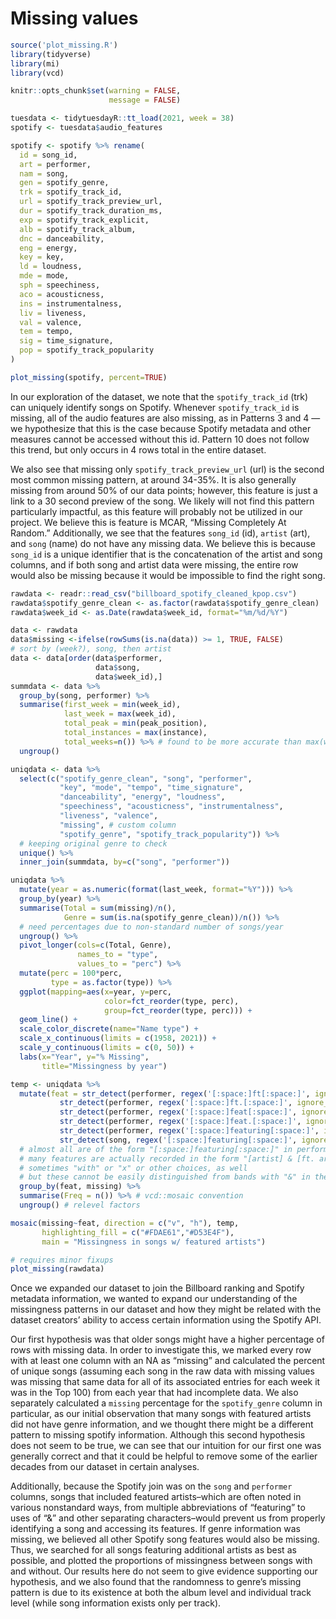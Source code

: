 # Missing values
```r
source('plot_missing.R')
library(tidyverse)
library(mi)
library(vcd)

knitr::opts_chunk$set(warning = FALSE,
                      message = FALSE)
```

```r
tuesdata <- tidytuesdayR::tt_load(2021, week = 38)
spotify <- tuesdata$audio_features
```

```r
spotify <- spotify %>% rename(
  id = song_id,
  art = performer,
  nam = song,
  gen = spotify_genre,
  trk = spotify_track_id,
  url = spotify_track_preview_url,
  dur = spotify_track_duration_ms,
  exp = spotify_track_explicit,
  alb = spotify_track_album,
  dnc = danceability,
  eng = energy,
  key = key,
  ld = loudness,
  mde = mode,
  sph = speechiness,
  aco = acousticness,
  ins = instrumentalness,
  liv = liveness,
  val = valence,
  tem = tempo,
  sig = time_signature,
  pop = spotify_track_popularity
)

plot_missing(spotify, percent=TRUE)
```

In our exploration of the dataset, we note that the `spotify_track_id` (trk) can uniquely identify songs on Spotify. Whenever `spotify_track_id` is missing, all of the audio features are also missing, as in Patterns 3 and 4 --- we hypothesize that this is the case because Spotify metadata and other measures cannot be accessed without this id. Pattern 10 does not follow this trend, but only occurs in 4 rows total in the entire dataset. 

We also see that missing only `spotify_track_preview_url` (url) is the second most common missing  pattern, at around 34-35%. It is also generally missing from around 50% of our data points; however, this feature is just a link to a 30 second preview of the song. We likely will not find this pattern particularly impactful, as this feature will probably not be utilized in our project. We believe this is feature is MCAR, "Missing Completely At Random." Additionally, we see that the features `song_id` (id), `artist` (art), and `song` (name) do not have any missing data. We believe this is because `song_id` is a unique identifier that is the concatenation of the artist and song columns, and if both song and artist data were missing, the entire row would also be missing because it would be impossible to find the right song.

```r
rawdata <- readr::read_csv("billboard_spotify_cleaned_kpop.csv")
rawdata$spotify_genre_clean <- as.factor(rawdata$spotify_genre_clean)
rawdata$week_id <- as.Date(rawdata$week_id, format="%m/%d/%Y")

data <- rawdata
data$missing <-ifelse(rowSums(is.na(data)) >= 1, TRUE, FALSE)
# sort by (week?), song, then artist
data <- data[order(data$performer,
                   data$song,
                   data$week_id),]
summdata <- data %>% 
  group_by(song, performer) %>%
  summarise(first_week = min(week_id),
            last_week = max(week_id),
            total_peak = min(peak_position),
            total_instances = max(instance),
            total_weeks=n()) %>% # found to be more accurate than max(weeks_on_chart)
  ungroup()

uniqdata <- data %>%
  select(c("spotify_genre_clean", "song", "performer",
           "key", "mode", "tempo", "time_signature",
           "danceability", "energy", "loudness", 
           "speechiness", "acousticness", "instrumentalness",
           "liveness", "valence",
           "missing", # custom column
           "spotify_genre", "spotify_track_popularity")) %>% 
  # keeping original genre to check
  unique() %>%
  inner_join(summdata, by=c("song", "performer"))
```

```r
uniqdata %>%
  mutate(year = as.numeric(format(last_week, format="%Y"))) %>%
  group_by(year) %>%
  summarise(Total = sum(missing)/n(),
            Genre = sum(is.na(spotify_genre_clean))/n()) %>%
  # need percentages due to non-standard number of songs/year
  ungroup() %>%
  pivot_longer(cols=c(Total, Genre),
               names_to = "type",
               values_to = "perc") %>% 
  mutate(perc = 100*perc,
         type = as.factor(type)) %>%
  ggplot(mapping=aes(x=year, y=perc, 
                     color=fct_reorder(type, perc), 
                     group=fct_reorder(type, perc))) +
  geom_line() +
  scale_color_discrete(name="Name type") +
  scale_x_continuous(limits = c(1958, 2021)) + 
  scale_y_continuous(limits = c(0, 50)) +
  labs(x="Year", y="% Missing", 
       title="Missingness by year")
```

```r
temp <- uniqdata %>%
  mutate(feat = str_detect(performer, regex('[:space:]ft[:space:]', ignore_case=TRUE)) |
           str_detect(performer, regex('[:space:]ft.[:space:]', ignore_case=TRUE)) |
           str_detect(performer, regex('[:space:]feat[:space:]', ignore_case=TRUE)) |
           str_detect(performer, regex('[:space:]feat.[:space:]', ignore_case=TRUE)) |
           str_detect(performer, regex('[:space:]featuring[:space:]', ignore_case=TRUE)) |
           str_detect(song, regex('[:space:]featuring[:space:]', ignore_case=TRUE))) %>%
  # almost all are of the form "[:space:]featuring[:space:]" in performer
  # many features are actually recorded in the form "[artist] & [ft. artist]"
  # sometimes "with" or "x" or other choices, as well
  # but these cannot be easily distinguished from bands with "&" in their names
  group_by(feat, missing) %>%
  summarise(Freq = n()) %>% # vcd::mosaic convention
  ungroup() # relevel factors 

mosaic(missing~feat, direction = c("v", "h"), temp, 
       highlighting_fill = c("#FDAE61","#D53E4F"),
       main = "Missingness in songs w/ featured artists")
```

```r
# requires minor fixups
plot_missing(rawdata)
```
  Once we expanded our dataset to join the Billboard ranking and Spotify metadata information, we wanted to expand our understanding of the missingness patterns in our dataset and how they might be related with the dataset creators’ ability to access certain information using the Spotify API.
  
  Our first hypothesis was that older songs might have a higher percentage of rows with missing data. In order to investigate this, we marked every row with at least one column with an NA as “missing” and calculated the percent of unique songs (assuming each song in the raw data with missing values was missing that same data for all of its associated entries for each week it was in the Top 100) from each year that had incomplete data. We also separately calculated a `missing` percentage for the `spotify_genre` column in particular, as our initial observation that many songs with featured artists did not have genre information, and we thought there might be a different pattern to missing spotify information. Although this second hypothesis does not seem to be true, we can see that our intuition for our first one was generally correct and that it could be helpful to remove some of the earlier decades from our dataset in certain analyses.
  
  Additionally, because the Spotify join was on the `song` and `performer` columns, songs that included featured artists--which are often noted in various nonstandard ways, from multiple abbreviations of “featuring” to uses of “&” and other separating characters--would prevent us from properly identifying a song and accessing its features. If genre information was missing, we believed all other Spotify song features would also be missing. Thus, we searched for all songs featuring additional artists as best as possible, and plotted the proportions of missingness between songs with and without. Our results here do not seem to give evidence supporting our hypothesis, and we also found that the randomness to genre’s missing pattern is due to its existence at both the album level and individual track level (while song information exists only per track). 